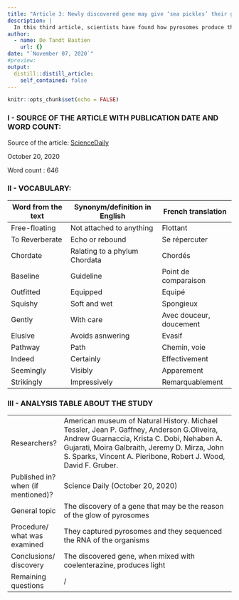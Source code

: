 ```yaml
---
title: "Article 3: Newly discovered gene may give ‘sea pickles’ their glow."
description: |
  In this third article, scientists have found how pyrosomes produce their light!
author:
  - name: De Tandt Bastien
    url: {}
date: "`November 07, 2020`"
#preview: 
output:
  distill::distill_article:
    self_contained: false
---
```


```r
knitr::opts_chunk$set(echo = FALSE)
```

### I - SOURCE OF THE ARTICLE WITH PUBLICATION DATE AND WORD COUNT:

Source of the article: [ScienceDaily](https://www.sciencedaily.com/releases/2020/10/201020131344.htm?fbclid=IwAR1h8ouv_JRcbTsg-uzMx-n5KQX9lLgEvHupmd4_mSQebilfvMfcrzni8z8)

October 20, 2020

Word count : 646

### II - VOCABULARY: 

| Word from the text | Synonym/definition in English | French translation      |
|--------------------|-------------------------------|-------------------------|
| Free-floating      | Not attached to anything      | Flottant                |
| To Reverberate     | Echo or rebound               | Se répercuter           |
| Chordate           | Ralating to a phylum Chordata | Chordés                 |
| Baseline           | Guideline                     | Point de comparaison    |
| Outfitted          | Equipped                      | Equipé                  |
| Squishy            | Soft and wet                  | Spongieux               |
| Gently             | With care                     | Avec douceur, doucement |
| Elusive            | Avoids asnwering              | Evasif                  |
| Pathway            | Path                          | Chemin, voie            |
| Indeed             | Certainly                     | Effectivement           |
| Seemingly          | Visibly                       | Apparement              |
| Strikingly         | Impressively                  | Remarquablement         |

### III - ANALYSIS TABLE ABOUT THE STUDY 

|                                           |                                                                                                                                                                                                                                                              |
|-------------------------------------------|--------------------------------------------------------------------------------------------------------------------------------------------------------------------------------------------------------------------------------------------------------------|
| Researchers?                              | American museum of Natural History. Michael Tessler, Jean P. Gaffney, Anderson G.Oliveira, Andrew Guarnaccia, Krista C. Dobi, Nehaben A. Gujarati, Moira Galbraith, Jeremy D. Mirza, John S. Sparks, Vincent A. Pieribone, Robert J. Wood, David F. Gruber.  |
|     Published in? when (if mentioned)?    | Science Daily (October 20, 2020)                                                                                                                                                                                                                             |
| General topic                             | The discovery of a gene that may be the reason of the glow of pyrosomes                                                                                                                                                                                      |
| Procedure/ what was examined              | They captured pyrosomes and they sequenced the RNA of the organisms                                                                                                                                                                                          |
| Conclusions/ discovery                    | The discovered gene, when mixed with coelenterazine, produces light                                                                                                                                                                                          |
| Remaining questions                       | /                                                                                                                                                                                                                                                            |
